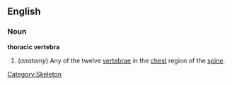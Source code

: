 {{wikipedia}}
==English==
===Noun===
'''thoracic vertebra'''

# (''anatomy'') Any of the twelve [[vertebrae]] in the [[chest]] region of the [[spine]].

[[Category:Skeleton]]
